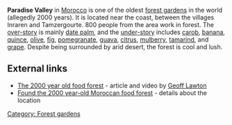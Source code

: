 '''Paradise Valley''' in [[Morocco]] is one of the oldest [[forest garden]]s in the world (allegedly 2000 years). It is located near the coast, between the villages Inraren and Tamzergourte. 800 people from the area work in forest. The [[over-story]] is mainly [[date palm]], and the [[under-story]] includes [[carob]], [[banana]], [[quince]], [[olive]], [[fig]], [[pomegranate]], [[guava]], [[citrus]], [[mulberry]], [[tamarind]], and [[grape]]. Despite being surrounded by arid desert, the forest is cool and lush. 

{{stub}}

== External links ==
* [https://www.permaculture.co.uk/videos/2000-year-old-food-forest The 2000 year old food forest] - article and video by [[Geoff Lawton]]
* [https://www.reddit.com/r/Permaculture/comments/4fn5vr/found_the_2000_yearold_moroccan_food_forest/ Found the 2000 year-old Moroccan food forest] - details about the location

[[Category: Forest gardens]]